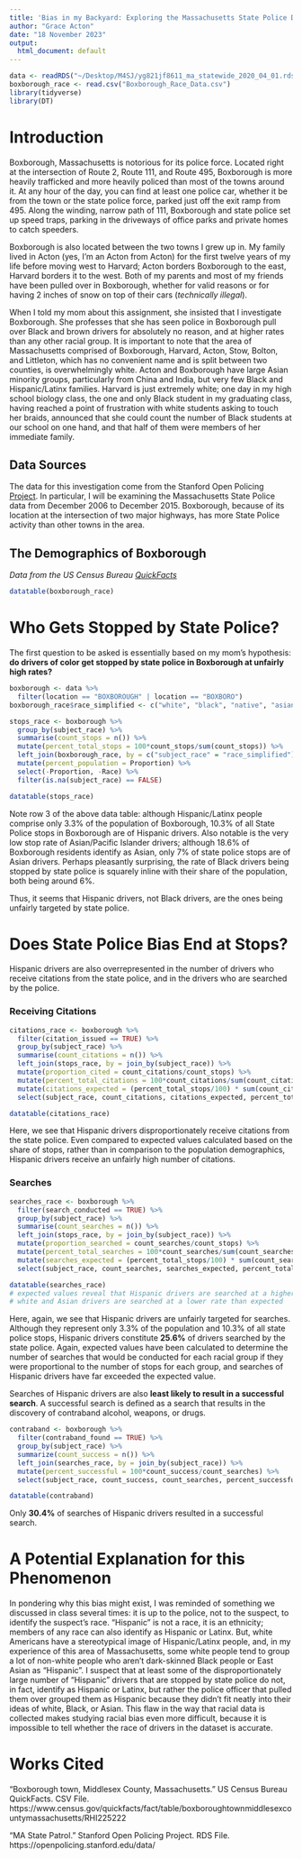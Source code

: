 ```yaml
---
title: 'Bias in my Backyard: Exploring the Massachusetts State Police Data'
author: "Grace Acton"
date: "18 November 2023"
output:
  html_document: default
---
```


```r
data <- readRDS("~/Desktop/M4SJ/yg821jf8611_ma_statewide_2020_04_01.rds")
boxborough_race <- read.csv("Boxborough_Race_Data.csv")
library(tidyverse)
library(DT)
```

# Introduction

Boxborough, Massachusetts is notorious for its police force. Located right at the intersection of Route 2, Route 111, and Route 495, Boxborough is more heavily trafficked and more heavily policed than most of the towns around it. At any hour of the day, you can find at least one police car, whether it be from the town or the state police force, parked just off the exit ramp from 495. Along the winding, narrow path of 111, Boxborough and state police set up speed traps, parking in the driveways of office parks and private homes to catch speeders.

Boxborough is also located between the two towns I grew up in. My family lived in Acton (yes, I'm an Acton from Acton) for the first twelve years of my life before moving west to Harvard; Acton borders Boxborough to the east, Harvard borders it to the west. Both of my parents and most of my friends have been pulled over in Boxborough, whether for valid reasons or for having 2 inches of snow on top of their cars (*technically illegal*).  

When I told my mom about this assignment, she insisted that I investigate Boxborough. She professes that she has seen police in Boxborough pull over Black and brown drivers for absolutely no reason, and at higher rates than any other racial group. It is important to note that the area of Massachusetts comprised of Boxborough, Harvard, Acton, Stow, Bolton, and Littleton, which has no convenient name and is split between two counties, is overwhelmingly white. Acton and Boxborough have large Asian minority groups, particularly from China and India, but very few Black and Hispanic/Latinx families. Harvard is just extremely white; one day in my high school biology class, the one and only Black student in my graduating class, having reached a point of frustration with white students asking to touch her braids, announced that she could count the number of Black students at our school on one hand, and that half of them were members of her immediate family. 

## Data Sources

The data for this investigation come from the Stanford Open Policing [Project](https://openpolicing.stanford.edu/data/). In particular, I will be examining the Massachusetts State Police data from December 2006 to December 2015. Boxborough, because of its location at the intersection of two major highways, has more State Police activity than other towns in the area. 

## The Demographics of Boxborough
*Data from the US Census Bureau [QuickFacts](https://www.census.gov/quickfacts/fact/table/boxboroughtownmiddlesexcountymassachusetts/RHI225222)*
```r
datatable(boxborough_race)
```

# Who Gets Stopped by State Police?

The first question to be asked is essentially based on my mom's hypothesis: **do drivers of color get stopped by state police in Boxborough at unfairly high rates?**

```r
boxborough <- data %>% 
  filter(location == "BOXBOROUGH" | location == "BOXBORO")
boxborough_race$race_simplified <- c("white", "black", "native", "asian/pacific islander", "pacific", "mixed", "hispanic")
```

```r
stops_race <- boxborough %>% 
  group_by(subject_race) %>% 
  summarise(count_stops = n()) %>% 
  mutate(percent_total_stops = 100*count_stops/sum(count_stops)) %>% 
  left_join(boxborough_race, by = c("subject_race" = "race_simplified")) %>% 
  mutate(percent_population = Proportion) %>% 
  select(-Proportion, -Race) %>% 
  filter(is.na(subject_race) == FALSE)

datatable(stops_race)
```

Note row 3 of the above data table: although Hispanic/Latinx people comprise only 3.3% of the population of Boxborough, 10.3% of all State Police stops in Boxborough are of Hispanic drivers. Also notable is the very low stop rate of Asian/Pacific Islander drivers; although 18.6% of Boxborough residents identify as Asian, only 7% of state police stops are of Asian drivers. Perhaps pleasantly surprising, the rate of Black drivers being stopped by state police is squarely inline with their share of the population, both being around 6%. 

Thus, it seems that Hispanic drivers, not Black drivers, are the ones being unfairly targeted by state police.

# Does State Police Bias End at Stops?

Hispanic drivers are also overrepresented in the number of drivers who receive citations from the state police, and in the drivers who are searched by the police. 

### Receiving Citations
```r
citations_race <- boxborough %>% 
  filter(citation_issued == TRUE) %>% 
  group_by(subject_race) %>% 
  summarise(count_citations = n()) %>% 
  left_join(stops_race, by = join_by(subject_race)) %>% 
  mutate(proportion_cited = count_citations/count_stops) %>% 
  mutate(percent_total_citations = 100*count_citations/sum(count_citations)) %>% 
  mutate(citations_expected = (percent_total_stops/100) * sum(count_citations)) %>% 
  select(subject_race, count_citations, citations_expected, percent_total_citations, percent_population)

datatable(citations_race)
```

Here, we see that Hispanic drivers disproportionately receive citations from the state police. Even compared to expected values calculated based on the share of stops, rather than in comparison to the population demographics, Hispanic drivers receive an unfairly high number of citations. 

### Searches 
```r
searches_race <- boxborough %>% 
  filter(search_conducted == TRUE) %>% 
  group_by(subject_race) %>% 
  summarise(count_searches = n()) %>% 
  left_join(stops_race, by = join_by(subject_race)) %>% 
  mutate(proportion_searched = count_searches/count_stops) %>% 
  mutate(percent_total_searches = 100*count_searches/sum(count_searches)) %>% 
  mutate(searches_expected = (percent_total_stops/100) * sum(count_searches)) %>% 
  select(subject_race, count_searches, searches_expected, percent_total_searches, percent_total_stops)

datatable(searches_race)
# expected values reveal that Hispanic drivers are searched at a higher rate than expected 
# white and Asian drivers are searched at a lower rate than expected

```

Here, again, we see that Hispanic drivers are unfairly targeted for searches. Although they represent only 3.3% of the population and 10.3% of all state police stops, Hispanic drivers constitute **25.6%** of drivers searched by the state police. Again, expected values have been calculated to determine the number of searches that would be conducted for each racial group if they were proportional to the number of stops for each group, and searches of Hispanic drivers have far exceeded the expected value. 

Searches of Hispanic drivers are also **least likely to result in a successful search**. A successful search is defined as a search that results in the discovery of contraband alcohol, weapons, or drugs. 
```r
contraband <- boxborough %>% 
  filter(contraband_found == TRUE) %>% 
  group_by(subject_race) %>% 
  summarize(count_success = n()) %>% 
  left_join(searches_race, by = join_by(subject_race)) %>% 
  mutate(percent_successful = 100*count_success/count_searches) %>% 
  select(subject_race, count_success, count_searches, percent_successful)

datatable(contraband)
```

Only **30.4%** of searches of Hispanic drivers resulted in a successful search.

# A Potential Explanation for this Phenomenon

In pondering why this bias might exist, I was reminded of something we discussed in class several times: it is up to the police, not to the suspect, to identify the suspect's race. "Hispanic" is not a race, it is an ethnicity; members of any race can also identify as Hispanic or Latinx. But, white Americans have a stereotypical image of Hispanic/Latinx people, and, in my experience of this area of Massachusetts, some white people tend to group a lot of non-white people who aren't dark-skinned Black people or East Asian as "Hispanic". I suspect that at least some of the disproportionately large number of "Hispanic" drivers that are stopped by state police do not, in fact, identify as Hispanic or Latinx, but rather the police officer that pulled them over grouped them as Hispanic because they didn't fit neatly into their ideas of white, Black, or Asian. This flaw in the way that racial data is collected makes studying racial bias even more difficult, because it is impossible to tell whether the race of drivers in the dataset is accurate. 

# Works Cited

"Boxborough town, Middlesex County, Massachusetts." US Census Bureau QuickFacts. CSV File. https://www.census.gov/quickfacts/fact/table/boxboroughtownmiddlesexcountymassachusetts/RHI225222

"MA State Patrol." Stanford Open Policing Project. RDS File. https://openpolicing.stanford.edu/data/ 


